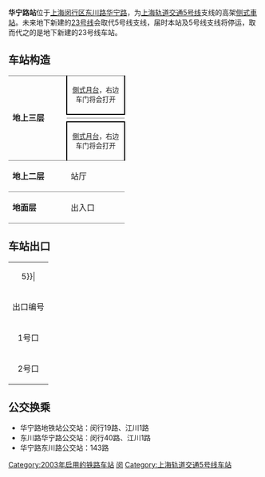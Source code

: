 {{unreferenced|time=2019-08-31T00:26:57+00:00}}
{{noteTA 
|G1 =Railway}}
{{SH Future infrastructure}}
{{Infobox station
|name = 华宁路
|eng_name = Huaning Road
|symbol_right =
|linecolour = {{上海地铁颜色|5|yes}}
|image = Missing image text.svg
|caption = 
|other_name = 
|country = {{PRC}}
|borough = [[上海市|上海市]][[闵行区|闵行区]][[江川路街道|江川路街道]]
|address = [[东川路_(上海)|东川路]]与[[华宁路|华宁路]]交叉口西侧
|coordinates = {{coord|31|0|33|N|121|23|25|E|type:railwaystation}}
|elevation = 
|owned = [[上海申通地铁集团|上海申通地铁集团]]
|operator = [[上海地铁|上海地铁]]
|lines = {{上海地铁线路名|5|SL}}
|distance = 
|platform = 2個[[側式月台|側式月台]]
|tracks = 2条
|bus_routes = 
|bus_stands = 
|connections = 
|structure = 地上车站
|hall = 地上站厅
|depth = 
|levels = 
|interchange = 
|exits = 2个
|architect = 
|architectural_style = 
|colour = 
|type = 
|status = 运营中
|code = 
|classification = 
|website = 
|built = 
|opened = {{Start date|2003|11|25|df=y}}
|pass_year = 
|passengers = 
|pass_system = 
|pass_rank = 
|mpassengers = 
|trains = 
|station_hours = 
|hours = 
|first = 往{{上海地铁起讫站|5|L}}：5:54<br/>往{{上海地铁起讫站|5|R|支线}}：6:21
|last = 往{{上海地铁起讫站|5|L}}：22:04<br/>往{{上海地铁起讫站|5|R|支线}}：22:56
|adjacent = {{adjacent stations|system=上海地铁|line=5|left=金平路|right=文井路|type=支线}}
}}
'''华宁路站'''位于[[上海|上海]][[闵行区|闵行区]][[东川路_(上海)|东川路]][[华宁路|华宁路]]，为[[上海轨道交通5号线|上海轨道交通5号线]]支线的高架[[侧式站台|侧式車站]]。未来地下新建的[[23号线|23号线]]会取代5号线支线，届时本站及5号线支线将停运，取而代之的是地下新建的23号线车站。

==车站构造==
{|cellspacing=0 cellpadding=3
|style="border-top:solid 1px gray;border-bottom:solid 1px gray;" rowspan=4 width=100|'''地上三层'''
|style="border-top:solid 1px gray;border-right:solid 2px black;border-left:solid 2px black;border-bottom:solid 2px black;" colspan=2|<center><small>[[側式月台|側式月台]]，右边车门将会打开</small></center>
|-
|style="border-bottom:solid 1px gray;" width=100|{{arrow|L}}
|style="border-bottom:solid 1px gray;" width=350|{{上海地铁线路名|5}}往{{站|闵行开发区}}<small>（{{站|文井路}}）</small>
|-
|
|{{split text|{{上海地铁线路名|5}}往{{站|莘庄}}<small>（{{站|金平路}}）</small>|{{arrow|R}}}}
|-
|style="border-top:solid 2px black;border-right:solid 2px black;border-left:solid 2px black;border-bottom:solid 1px gray;" colspan=2|<center><small>[[側式月台|側式月台]]，右边车门将会打开</small></center>
|-
|style="border-bottom:solid 1px gray;"|'''地上二层'''
|style="border-bottom:solid 1px gray;"|站厅
|style="border-bottom:solid 1px gray;"|票务服务、自动售票机、人工服务台
|-
|style="border-bottom:solid 1px gray;"|'''地面层'''
|style="border-bottom:solid 1px gray;"|出入口
|style="border-bottom:solid 1px gray;"|1-2出入口
|}

==车站出口==
{| class="wikitable"
|colspan=4 align="center" bgcolor={{上海地铁颜色|5}}|
|-
! 出口编号 !! 建议前往目的地 !! 照片
|-
| 1号口 || 东川路，华宁路 || 
|-
| 2号口 || 东川路，华宁路 || 
|}

==公交换乘==
*华宁路地铁站公交站：闵行19路、江川1路
*东川路华宁路公交站：闵行40路、江川1路
*华宁路东川路公交站：143路

{{上海轨道交通5号线}}
{{上海轨道交通23号线}}
[[Category:2003年启用的铁路车站|Category:2003年启用的铁路车站]]
[[Category:以街道命名的上海軌道交通車站|闵]]
[[Category:上海轨道交通5号线车站|Category:上海轨道交通5号线车站]]